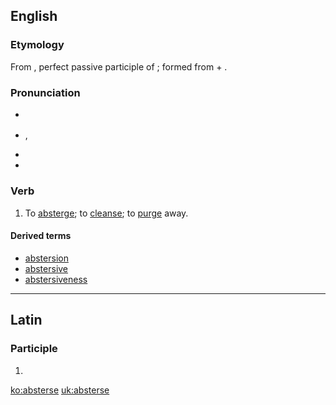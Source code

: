==English==

===Etymology===
From {{etyl|la}} {{term|abstersus|lang=la}}, perfect passive participle of {{term|abstergeo|abstergeō|wipe off, wipe away|lang=la}}; formed from {{term|abs-|lang=la}} + {{term|tergeo|tergeō|wipe|lang=la}}.

===Pronunciation===
* {{a|RP}} {{IPA|/əbˈstɜː(ɹ)s/}}
* {{a|US}} {{IPA|/æbˈstɝs/|/əbˈstɝs/}}, {{X-SAMPA|/%{b"st3`s/}}
* {{hyphenation|ab|sterse}}
* {{rhymes|ɜːs}}

===Verb===
{{en-verb|absters|ing}}

# {{transitive}} To [[absterge]]; to [[cleanse]]; to [[purge]] away.

====Derived terms====
* [[abstersion]]
* [[abstersive]]
* [[abstersiveness]]

----

==Latin==

===Participle===
{{la-part-form|absterse}}

# {{inflection of|abstersus|abstersus|voc|m|s|lang=la}}

[[ko:absterse]]
[[uk:absterse]]